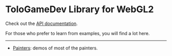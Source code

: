 # ToloGameDev Library for WebGL2

Check out the [API documentation](docs/).

For those who prefer to learn from examples, you will find a lot here.

---

-   [Painters](#/painter): demos of most of the painters.
